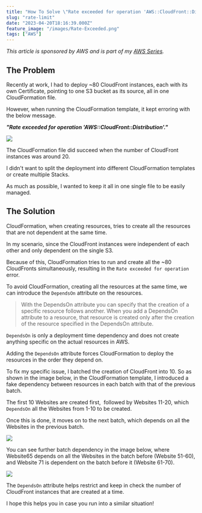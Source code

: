 ```yaml
---
title: "How To Solve \"Rate exceeded for operation 'AWS::CloudFront::Distribution'.\" Error?"
slug: "rate-limit"
date: "2023-04-20T18:16:39.000Z"
feature_image: "/images/Rate-Exceeded.png"
tags: ["AWS"]
---
```


_This article is sponsored by AWS and is part of my [AWS Series](/blog/tag/aws/)._

The Problem
-----------

Recently at work, I had to deploy ~80 CloudFront instances, each with its own Certificate, pointing to one S3 bucket as its source, all in one CloudFormation file.

However, when running the CloudFormation template, it kept erroring with the below message.

_**"Rate exceeded for operation 'AWS::CloudFront::Distribution'."**_

![](/images/image-2.png)

The CloudFormation file did succeed when the number of CloudFront instances was around 20.

I didn't want to split the deployment into different CloudFormation templates or create multiple Stacks.

As much as possible, I wanted to keep it all in one single file to be easily managed.

The Solution
------------

CloudFormation, when creating resources, tries to create all the resources that are not dependent at the same time.

In my scenario, since the CloudFront instances were independent of each other and only dependent on the single S3.

Because of this, CloudFormation tries to run and create all the ~80 CloudFronts simultaneously, resulting in the `Rate exceeded for operation` error.

To avoid CloudFormation, creating all the resources at the same time, we can introduce the `DependsOn` attribute on the resources.

> With the DependsOn attribute you can specify that the creation of a specific resource follows another. When you add a DependsOn attribute to a resource, that resource is created only after the creation of the resource specified in the DependsOn attribute.

`DependsOn` is only a deployment time dependency and does not create anything specific on the actual resources in AWS.

Adding the `DependsOn` attribute forces CloudFormation to deploy the resources in the order they depend on.

To fix my specific issue, I batched the creation of CloudFront into 10. So as shown in the image below, in the CloudFormation template, I introduced a fake dependency between resources in each batch with that of the previous batch.

The first 10 Websites are created first,  followed by Websites 11-20, which `DependsOn` all the Websites from 1-10 to be created.

Once this is done, it moves on to the next batch, which depends on all the Websites in the previous batch.

![](/images/image-8.png)

You can see further batch dependency in the image below, where Website65 depends on all the Websites in the batch before (Website 51-60), and Website 71 is dependent on the batch before it (Website 61-70).

![](/images/image-6.png)

The `DependsOn` attribute helps restrict and keep in check the number of CloudFront instances that are created at a time.

I hope this helps you in case you run into a similar situation!